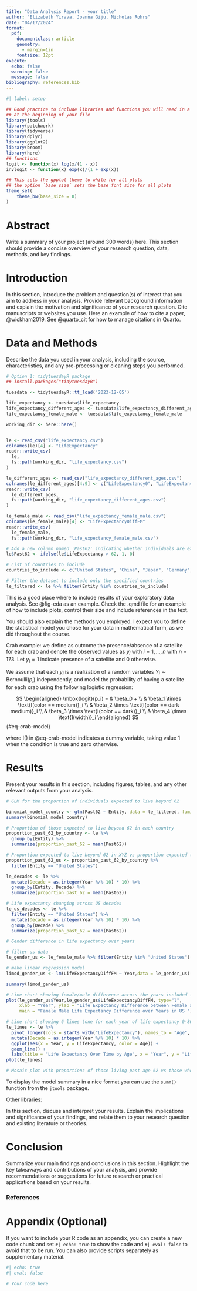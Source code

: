 ```yaml
---
title: "Data Analysis Report - your title"
author: "Elizabeth Yirava, Joanna Giju, Nicholas Rohrs"
date: "04/17/2024"
format:
  pdf:
    documentclass: article
    geometry:
      - margin=1in
    fontsize: 12pt
execute:
  echo: false
  warning: false
  message: false
bibliography: references.bib
---
```


```r
#| label: setup

## Good practice to include libraries and functions you will need in a chunk
## at the beginning of your file
library(jtools)
library(patchwork)
library(tidyverse)
library(dplyr)
library(ggplot2)
library(broom)
library(here)
## functions
logit <- function(x) log(x/(1 - x))
invlogit <- function(x) exp(x)/(1 + exp(x))

## This sets the gpplot theme to white for all plots
## the option `base_size` sets the base font size for all plots
theme_set(
    theme_bw(base_size = 8)
)
```

# Abstract

Write a summary of your project (around 300 words) here. This section should provide a concise overview of your research question, data, methods, and key findings.

# Introduction

In this section, introduce the problem and question(s) of interest that you aim to address in your analysis. Provide relevant background information and explain the motivation and significance of your research question. Cite manuscripts or websites you use. Here an example of how to cite a paper, @wickham2019. See  @quarto_cit for how to manage citations in Quarto.


# Data and Methods

Describe the data you used in your analysis, including the source, characteristics, and any pre-processing or cleaning steps you performed. 

```r
# Option 1: tidytuesdayR package 
## install.packages("tidytuesdayR")

tuesdata <- tidytuesdayR::tt_load('2023-12-05')

life_expectancy <- tuesdata$life_expectancy
life_expectancy_different_ages <- tuesdata$life_expectancy_different_ages
life_expectancy_female_male <- tuesdata$life_expectancy_female_male

```



```r
working_dir <- here::here()


le <- read_csv("life_expectancy.csv")
colnames(le)[4] <- "LifeExpectancy"
readr::write_csv(
  le,
  fs::path(working_dir, "life_expectancy.csv")
)

le_different_ages <- read_csv("life_expectancy_different_ages.csv")
colnames(le_different_ages)[4:9] <- c("LifeExpectancy0", "LifeExpectancy10", "LifeExpectancy25","LifeExpectancy45", "LifeExpectancy65", "LifeExpectancy80")
readr::write_csv(
  le_different_ages,
  fs::path(working_dir, "life_expectancy_different_ages.csv")
)

le_female_male <- read_csv("life_expectancy_female_male.csv")
colnames(le_female_male)[4] <- "LifeExpectancyDiffFM"
readr::write_csv(
  le_female_male,
  fs::path(working_dir, "life_expectancy_female_male.csv")
```

```r
# Add a new column named 'Past62' indicating whether individuals are expected to live past 62
le$Past62 <- ifelse(le$LifeExpectancy > 62, 1, 0)

# List of countries to include
countries_to_include <- c("United States", "China", "Japan", "Germany", "India", "United Kingdom", "France")

# Filter the dataset to include only the specified countries
le_filtered <- le %>% filter(Entity %in% countries_to_include)
```

This is a good place where to include results of your exploratory data analysis. See @fig-eda as an example. 
Check the .qmd file for an example of how to include plots, control their size and include references in the text. 


You should also explain the methods you employed. I expect you to define the statistical model you chose for your data in mathematical form, as we did throughout the course. 

Crab example: we define as outcome the presence/absence of a satellite for each crab and denote the observed values as $y_i$ with $i = 1, \ldots, n$ with $n = 173$. Let $y_i = 1$ indicate presence of a satellite and $0$ otherwise. 

We assume that each $y_i$ is a realization of a random variables $Y_i \sim \mbox{Bernoulli}(p_i)$ independently, and model the probability of having a satellite for each crab using the following logistic regression:

$$
\begin{aligned}
  \mbox{logit}(p_i) = & \beta_0 + \\ 
                    & \beta_1 \times \text{I(color == medium)}_i  \\
                   & \beta_2 \times \text{I(color == dark medium)}_i \\
                   & \beta_3 \times \text{I(color == dark)}_i \\
                   & \beta_4  \times \text{I(width)}_i
\end{aligned}
$$ {#eq-crab-model}

where $\mbox{I}()$ in @eq-crab-model indicates a dummy variable, taking value 1 when the condition is true and zero otherwise. 

# Results
Present your results in this section, including figures, tables, and any other relevant outputs from your analysis. 

```r
# GLM for the proportion of individuals expected to live beyond 62

binomial_model_country <- glm(Past62 ~ Entity, data = le_filtered, family = binomial)
summary(binomial_model_country)
```

```r
# Proportion of those expected to live beyond 62 in each country
proportion_past_62_by_country <- le %>%
  group_by(Entity) %>%
  summarize(proportion_past_62 = mean(Past62))
```

```r
# Proportion expected to live beyond 62 in XYZ vs proportion expected to live beyond 62 in the US divided by decades
proportion_past_62_us <- proportion_past_62_by_country %>%
  filter(Entity == "United States")

le_decades <- le %>%
  mutate(Decade = as.integer(Year %/% 10) * 10) %>%
  group_by(Entity, Decade) %>%
  summarize(proportion_past_62 = mean(Past62))
```

```r
# Life expectancy changing across US decades
le_us_decades <- le %>%
  filter(Entity == "United States") %>%
  mutate(Decade = as.integer(Year %/% 10) * 10) %>%
  group_by(Decade) %>%
  summarize(proportion_past_62 = mean(Past62))
```

```r
# Gender difference in life expectancy over years

# filter us data
le_gender_us <- le_female_male %>% filter(Entity %in% "United States")

# make linear regression model 
limod_gender_us <- lm(LifeExpectancyDiffFM ~ Year,data = le_gender_us)

summary(limod_gender_us)

```

```r
# Line chart showing female/male difference across the years included in data
plot(le_gender_us$Year,le_gender_us$LifeExpectancyDiffFM, type="l",
     xlab = "Year", ylab = "Life Expectancy Difference between Female and Male",
     main = "Famale Male Life Expectancy Difference over Years in US ")
```

```r
# Line chart showing 6 lines (one for each year of life expectancy 0-80) across all years included in data
le_lines <- le %>%
  pivot_longer(cols = starts_with("LifeExpectancy"), names_to = "Age", values_to = "LifeExpectancy") %>%
  mutate(Decade = as.integer(Year %/% 10) * 10) %>%
  ggplot(aes(x = Year, y = LifeExpectancy, color = Age)) +
  geom_line() +
  labs(title = "Life Expectancy Over Time by Age", x = "Year", y = "Life Expectancy", color = "Age")
plot(le_lines)
```

```r
# Mosaic plot with proportions of those living past age 62 vs those who don’t for each year
```

To display the model summary in a nice format you can use the `summ()` function from the `jtools` package.
 
Other libraries: 
\begin{itemize}
\item \texttt{xtable}: good if you are familiar with latex (see \href{https://cran.r-project.org/web/packages/xtable/vignettes/xtableGallery.pdf}{xtable documentation} for examples)
\item \texttt{gtable}, implements a ``grammar of table'' idea (see \url{https://gt.rstudio.com} for documentation)
\end{itemize}

In this section, discuss and interpret your results. Explain the implications and significance of your findings, and relate them to your research question and existing literature or theories.

# Conclusion

Summarize your main findings and conclusions in this section. Highlight the key takeaways and contributions of your analysis, and provide recommendations or suggestions for future research or practical applications based on your results.

### References

::: {#refs}
:::

# Appendix (Optional)

If you want to include your R code as an appendix, you can create a new code chunk and set `#| echo: true` to show the code and `#| eval: false` to avoid that to be run. You can also provide scripts separately as supplementary material.

```r
#| echo: true
#| eval: false

# Your code here
```


